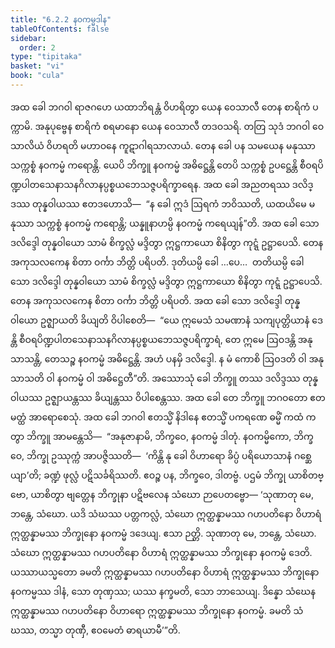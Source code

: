 ```yaml
---
title: "6.2.2 နဝကမ္မဒါန"
tableOfContents: false
sidebar:
  order: 2
type: "tipitaka"
basket: "vi"
book: "cula"
---
```



<DynamicBreadcrumb />

<Division number="308" book="cula" e="ch" v="4" p="307">

<Paragraph number="1330" book="cula">
အထ ခေါ ဘဂဝါ ရာဇဂဟေ ယထာဘိရန္တံ ဝိဟရိတွာ ယေန ဝေသာလီ တေန စာရိကံ ပက္ကာမိ. အနုပုဗ္ဗေန စာရိကံ စရမာနော ယေန ဝေသာလီ တဒဝသရိ. တတြ သုဒံ ဘဂဝါ ဝေသာလိယံ ဝိဟရတိ မဟာဝနေ ကူဋာဂါရသာလာယံ. တေန ခေါ ပန သမယေန မနုဿာ သက္ကစ္စံ နဝကမ္မံ ကရောန္တိ. ယေပိ ဘိက္ခူ နဝကမ္မံ အဓိဋ္ဌေန္တိ တေပိ သက္ကစ္စံ ဥပဋ္ဌေန္တိ စီဝရပိဏ္ဍပါတသေနာသနဂိလာနပ္ပစ္စယဘေသဇ္ဇပရိက္ခာရေန. အထ ခေါ အညတရဿ ဒလိဒ္ဒဿ တုန္နဝါယဿ ဧတဒဟောသိ—  “န ခေါ ဣဒံ ဩရကံ ဘဝိဿတိ, ယထယိမေ မနုဿာ သက္ကစ္စံ နဝကမ္မံ ကရောန္တိ; ယန္နူနာဟမ္ပိ နဝကမ္မံ ကရေယျန်”တိ. အထ ခေါ သော ဒလိဒ္ဒေါ တုန္နဝါယော သာမံ စိက္ခလ္လံ မဒ္ဒိတွာ ဣဋ္ဌကာယော စိနိတွာ ကုဋ္ဋံ ဥဋ္ဌာပေသိ. တေန အကုသလကေန စိတာ ဝင်္ကာ ဘိတ္တိ ပရိပတိ. ဒုတိယမ္ပိ ခေါ …ပေ…  တတိယမ္ပိ ခေါ သော ဒလိဒ္ဒေါ တုန္နဝါယော သာမံ စိက္ခလ္လံ မဒ္ဒိတွာ ဣဋ္ဌကာယော စိနိတွာ ကုဋ္ဋံ ဥဋ္ဌာပေသိ. တေန အကုသလကေန စိတာ ဝင်္ကာ ဘိတ္တိ ပရိပတိ. အထ ခေါ သော ဒလိဒ္ဒေါ တုန္နဝါယော ဥဇ္ဈာယတိ ခိယျတိ ဝိပါစေတိ—  “ယေ ဣမေသံ သမဏာနံ သကျပုတ္တိယာနံ ဒေန္တိ စီဝရပိဏ္ဍပါတသေနာသနဂိလာနပ္ပစ္စယဘေသဇ္ဇပရိက္ခာရံ, တေ ဣမေ ဩဝဒန္တိ အနုသာသန္တိ, တေသဉ္စ နဝကမ္မံ အဓိဋ္ဌေန္တိ. အဟံ ပနမှိ ဒလိဒ္ဒေါ. န မံ ကောစိ ဩဝဒတိ ဝါ အနုသာသတိ ဝါ နဝကမ္မံ ဝါ အဓိဋ္ဌေတီ”တိ.
</Paragraph>

<Paragraph number="1331" book="cula">
အဿောသုံ ခေါ ဘိက္ခူ တဿ ဒလိဒ္ဒဿ တုန္နဝါယဿ ဥဇ္ဈာယန္တဿ ခိယျန္တဿ ဝိပါစေန္တဿ. အထ ခေါ တေ ဘိက္ခူ ဘဂဝတော ဧတမတ္ထံ အာရောစေသုံ. အထ ခေါ ဘဂဝါ ဧတသ္မိံ နိဒါနေ ဧတသ္မိံ ပကရဏေ ဓမ္မိံ ကထံ ကတွာ ဘိက္ခူ အာမန္တေသိ—  “အနုဇာနာမိ, ဘိက္ခဝေ, နဝကမ္မံ ဒါတုံ. နဝကမ္မိကော, ဘိက္ခဝေ, ဘိက္ခု ဥဿုက္ကံ အာပဇ္ဇိဿတိ—  ‘ကိန္တိ နု ခေါ ဝိဟာရော ခိပ္ပံ ပရိယောသာနံ ဂစ္ဆေယျာ’တိ; ခဏ္ဍံ ဖုလ္လံ ပဋိသင်္ခရိဿတိ. ဧဝဉ္စ ပန, ဘိက္ခဝေ, ဒါတဗ္ဗံ. ပဌမံ ဘိက္ခု ယာစိတဗ္ဗော, ယာစိတွာ ဗျတ္တေန ဘိက္ခုနာ ပဋိဗလေန သံဃော ဉာပေတဗ္ဗော—
</Paragraph>

</Division>
<Division number="309" book="cula" e="ch" v="4" p="308">

<Paragraph number="1332" book="cula">
‘သုဏာတု မေ, ဘန္တေ, သံဃော. ယဒိ သံဃဿ ပတ္တကလ္လံ, သံဃော ဣတ္ထန္နာမဿ ဂဟပတိနော ဝိဟာရံ ဣတ္ထန္နာမဿ ဘိက္ခုနော နဝကမ္မံ ဒဒေယျ. ဧသာ ဉတ္တိ.
</Paragraph>

<Paragraph number="1333" book="cula">
သုဏာတု မေ, ဘန္တေ, သံဃော. သံဃော ဣတ္ထန္နာမဿ ဂဟပတိနော ဝိဟာရံ ဣတ္ထန္နာမဿ ဘိက္ခုနော နဝကမ္မံ ဒေတိ. ယဿာယသ္မတော ခမတိ ဣတ္ထန္နာမဿ ဂဟပတိနော ဝိဟာရံ ဣတ္ထန္နာမဿ ဘိက္ခုနော နဝကမ္မဿ ဒါနံ, သော တုဏှဿ; ယဿ နက္ခမတိ, သော ဘာသေယျ.
</Paragraph>

<Paragraph number="1334" book="cula">
ဒိန္နော သံဃေန ဣတ္ထန္နာမဿ ဂဟပတိနော ဝိဟာရော ဣတ္ထန္နာမဿ ဘိက္ခုနော နဝကမ္မံ. ခမတိ သံဃဿ, တသ္မာ တုဏှီ, ဧဝမေတံ ဓာရယာမီ’”တိ.
</Paragraph>
</Division>